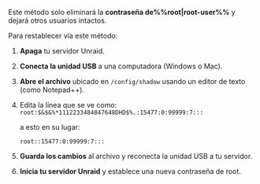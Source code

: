Este método solo eliminará la **contraseña de%%root|root-user%%** y dejará otros usuarios intactos.

Para restablecer vía este método:

1. **Apaga** tu servidor Unraid.

2. **Conecta la unidad USB** a una computadora (Windows o Mac).

3. **Abre el archivo** ubicado en `/config/shadow` usando un editor de texto (como Notepad++).

4. Edita la línea que se ve como:
   `root:$&$&%*1112233484847648DHD$%.:15477:0:99999:7:::`

   a esto en su lugar:

   `root::15477:0:99999:7:::`

5. **Guarda los cambios** al archivo y reconecta la unidad USB a tu servidor.

6. **Inicia tu servidor Unraid** y establece una nueva contraseña de root.
